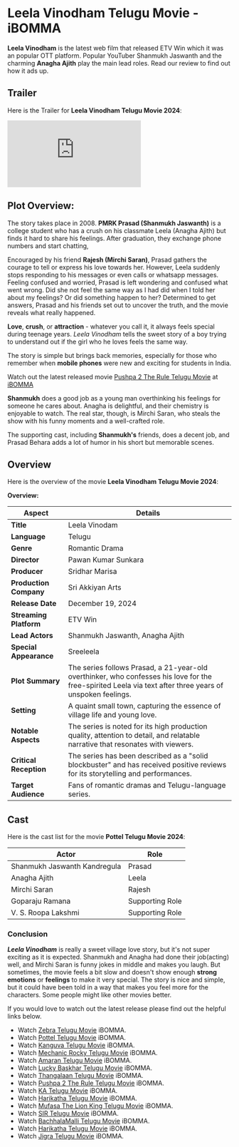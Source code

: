 


# Leela Vinodham Telugu Movie - iBOMMA

<Breadcrumbs />

**Leela Vinodham** is the latest web film that released ETV Win which it was an popular OTT platform. Popular YouTuber Shanmukh Jaswanth and the charming **Anagha Ajith** play the main lead roles. Read our review to find out how it ads up.

<MDXImage
  src={SEO_OBJ.LEELA_VINODHAM.featuredImage}
  alt={SEO_OBJ.LEELA_VINODHAM.featuredImageAltText}
  title={SEO_OBJ.LEELA_VINODHAM.featuredImageAltText}
  extraStyling=" !h-96 max-w-[380px] lg:min-h-[400px] lg:h-auto lg:w-2/5 m-auto"
/>

## Trailer

Here is the Trailer for **Leela Vinodham Telugu Movie 2024**:

<iframe
  src="https://www.youtube.com/embed/Q_ko1aKoCxM?si=hLlGhxmJC1vws7gJ"
  title="Leela Vinodham Telugu Trailer"
  frameborder="0"
  allow="accelerometer; autoplay; clipboard-write; encrypted-media; gyroscope; picture-in-picture; web-share"
  referrerpolicy="strict-origin-when-cross-origin"
  allowfullscreen
  className="w-full h-[300px] lg:min-h-[500px]"
></iframe>

## Plot Overview:

The story takes place in 2008. **PMRK Prasad (Shanmukh Jaswanth)** is a college student who has a crush on his classmate Leela (Anagha Ajith) but finds it hard to share his feelings. After graduation, they exchange phone numbers and start chatting,

Encouraged by his friend **Rajesh (Mirchi Saran)**, Prasad gathers the courage to tell or express his love towards her. However, Leela suddenly stops responding to his messages or even calls or whatsapp messages. Feeling confused and worried, Prasad is left wondering and confused what went wrong. Did she not feel the same way as I had did when I told her about my feelings? Or did something happen to her? Determined to get answers, Prasad and his friends set out to uncover the truth, and the movie reveals what really happened.

**Love**, **crush**, or **attraction** - whatever you call it, it always feels special during teenage years. _Leela Vinodham_ tells the sweet story of a boy trying to understand out if the girl who he loves feels the same way.

The story is simple but brings back memories, especially for those who remember when **mobile phones** were new and exciting for students in India.

Watch out the latest released movie [Pushpa 2 The Rule Telugu Movie](https://www.abomma.com/pushpa-2-the-rule "Pushpa 2 The Rule telugu movie") at [iBOMMA](https://www.abomma.com/)

**Shanmukh** does a good job as a young man overthinking his feelings for someone he cares about. Anagha is delightful, and their chemistry is enjoyable to watch. The real star, though, is Mirchi Saran, who steals the show with his funny moments and a well-crafted role.

The supporting cast, including **Shanmukh's** friends, does a decent job, and Prasad Behara adds a lot of humor in his short but memorable scenes.

## Overview

Here is the overview of the movie **Leela Vinodham Telugu Movie 2024**:

**Overview:**

| **Aspect**             | **Details**                                                                                                                                               |
| ---------------------- | --------------------------------------------------------------------------------------------------------------------------------------------------------- |
| **Title**              | Leela Vinodam                                                                                                                                             |
| **Language**           | Telugu                                                                                                                                                    |
| **Genre**              | Romantic Drama                                                                                                                                            |
| **Director**           | Pawan Kumar Sunkara                                                                                                                                       |
| **Producer**           | Sridhar Marisa                                                                                                                                            |
| **Production Company** | Sri Akkiyan Arts                                                                                                                                          |
| **Release Date**       | December 19, 2024                                                                                                                                         |
| **Streaming Platform** | ETV Win                                                                                                                                                   |
| **Lead Actors**        | Shanmukh Jaswanth, Anagha Ajith                                                                                                                           |
| **Special Appearance** | Sreeleela                                                                                                                                                 |
| **Plot Summary**       | The series follows Prasad, a 21-year-old overthinker, who confesses his love for the free-spirited Leela via text after three years of unspoken feelings. |
| **Setting**            | A quaint small town, capturing the essence of village life and young love.                                                                                |
| **Notable Aspects**    | The series is noted for its high production quality, attention to detail, and relatable narrative that resonates with viewers.                            |
| **Critical Reception** | The series has been described as a "solid blockbuster" and has received positive reviews for its storytelling and performances.                           |
| **Target Audience**    | Fans of romantic dramas and Telugu-language series.                                                                                                       |

## Cast

Here is the cast list for the movie **Pottel Telugu Movie 2024**:

| **Actor**                    | **Role**        |
| ---------------------------- | --------------- |
| Shanmukh Jaswanth Kandregula | Prasad          |
| Anagha Ajith                 | Leela           |
| Mirchi Saran                 | Rajesh          |
| Goparaju Ramana              | Supporting Role |
| V. S. Roopa Lakshmi          | Supporting Role |

### Conclusion

_**Leela Vinodham**_ is really a sweet village love story, but it's not super exciting as it is expected. Shanmukh and Anagha had done their job(acting) well, and Mirchi Saran is funny jokes in middle and makes you laugh. But sometimes, the movie feels a bit slow and doesn't show enough **strong emotions** or **feelings** to make it very special. The story is nice and simple, but it could have been told in a way that makes you feel more for the characters. Some people might like other movies better.

If you would love to watch out the latest release please find out the helpful links below.

- Watch [Zebra Telugu Movie](/telugu-movies/zebra-telugu-movie "zebra telugu movie") iBOMMA.
- Watch [Pottel Telugu Movie](/telugu-movies/pottel "Pottel telugu movie") iBOMMA.
- Watch [Kanguva Telugu Movie](/telugu-movies/Kanguva "Kanguva telugu movie") iBOMMA.
- Watch [Mechanic Rocky Telugu Movie](/telugu-movies/Mechanic-Rocky "Mechanic Rocky telugu movie") iBOMMA.
- Watch [Amaran Telugu Movie](/telugu-movies/Amaran "Amaran telugu movie") iBOMMA.
- Watch [Lucky Baskhar Telugu Movie](/telugu-movies/Lucky-Baskhar "Lucky Baskhar telugu movie") iBOMMA.
- Watch [Thangalaan Telugu Movie](/telugu-movies/Thangalaan "Thangalaan telugu movie") iBOMMA.
- Watch [Pushpa 2 The Rule Telugu Movie](/telugu-movies/pushpa-2-the-rule "Pushpa 2 The Rule telugu movie") iBOMMA.
- Watch [KA Telugu Movie](/telugu-movies/KA "KA telugu movie") iBOMMA.
- Watch [Harikatha Telugu Movie](/telugu-movies/Harikatha "Harikatha telugu movie") iBOMMA.
- Watch [Mufasa The Lion King Telugu Movie](/telugu-movies/Mufasa-The-Lion-King "Mufasa The Lion King telugu movie") iBOMMA.
- Watch [SIR Telugu Movie](/telugu-movies/sir-telugu-movie "Sir telugu movie") iBOMMA.
- Watch [BachhalaMalli Telugu Movie](/telugu-movies/bachhala-malli "BachhalaMalli telugu movie") iBOMMA.
- Watch [Harikatha Telugu Movie](/telugu-movies/Harikatha "Harikatha telugu movie") iBOMMA.
- Watch [Jigra Telugu Movie](/telugu-movies/Jigra "Jigra telugu movie") iBOMMA.
